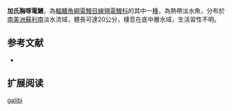 {{Speciesbox
| name = 加氏胸啄電鰻
| image = 
| image_caption = 
| image_width = 250px
| status = NE
| status_system = IUCN3.1
| genus = Sternarchorhynchus
| species = galibi
| authority = [[de_Santana_&_Vari|de Santana & Vari]], 2010
| synonyms = 
}}
'''加氏胸啄電鰻'''，為[[輻鰭魚綱|輻鰭魚綱]][[電鰻目|電鰻目]][[線翎電鰻科|線翎電鰻科]]的其中一[[種|種]]，為熱帶淡水魚，分布於[[南美洲|南美洲]][[蘇利南|蘇利南]]淡水流域，體長可達20公分，棲息在底中層水域，生活習性不明。

==参考文献==
*{{FishBase_species|genus=Sternarchorhynchus|species=galibi|year=2015|month=10}}

== 扩展阅读 ==
{{refbegin}}
{{wikispecies-inline|Sternarchorhynchus galibi|加氏胸啄電鰻}}
{{refend}}
{{Taxonbar|from=Q5826254}}

[[Category:胸啄電鰻屬|galibi]]